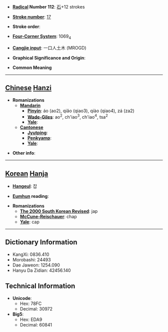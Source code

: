 * '''[[Wiktionary:Chinese radical index| Radical]] Number 112''': [[Wiktionary:Chinese radical index 石|石]]+12 strokes

* '''[[Wiktionary:Chinese total strokes index|Stroke number]]''': [[Wiktionary:Chinese total strokes index 17|17]]

* '''Stroke order''': 

* '''[[Wiktionary:Chinese four corner index|Four-Corner System]]''': 1069<sub>4</sub>

* '''[[Wiktionary:Chinese Cangjie index|Cangjie input]]''': 一口人土木 (MROGD)

* '''Graphical Significance and Origin''': 

* '''Common Meaning'''

----

== [[Chinese]] [[Hanzi]] ==

* '''Romanizations'''
** '''[[Mandarin]]'''
*** '''[[Pinyin]]''': áo (ao2), qiǎo (qiao3), qiào (qiao4), zá (za2)
*** '''[[Wade-Giles]]''': ao<sup>2</sup>, ch'iao<sup>3</sup>, ch'iao<sup>4</sup>, tsa<sup>2</sup>
*** '''[[Yale]]''': 
** '''[[Cantonese]]'''
*** '''[[Jyutping]]''':
*** '''[[Penkyamp]]''': 
*** '''[[Yale]]''': 

* '''Other info''': 

----

== [[Korean]] [[Hanja]] ==

* '''[[Hangeul]]''': 잡

* '''[[Eumhun]] reading''': 

* '''Romanizations'''
** '''[[The 2000 South Korean Revised Romanization|The 2000 South Korean Revised]]''': jap
** '''[[McCune-Reischauer]]''': chap
** '''[[Yale]]''': cap

----

== Dictionary Information ==

* KangXi: 0836.410
* Morobashi: 24493
* Dae Jaweon: 1254.090
* Hanyu Da Zidian: 42456.140

== Technical Information ==

* '''Unicode''':
** Hex: 78FC
** Decimal: 30972
* '''Big5''':
** Hex: EDA9
** Decimal: 60841